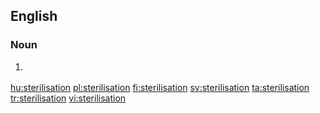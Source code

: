 {{also|Sterilisation}}
==English==

===Noun===
{{en-noun}}

# {{lb|en|British}} {{alternative spelling of|sterilization|lang=en}}

[[hu:sterilisation]]
[[pl:sterilisation]]
[[fi:sterilisation]]
[[sv:sterilisation]]
[[ta:sterilisation]]
[[tr:sterilisation]]
[[vi:sterilisation]]